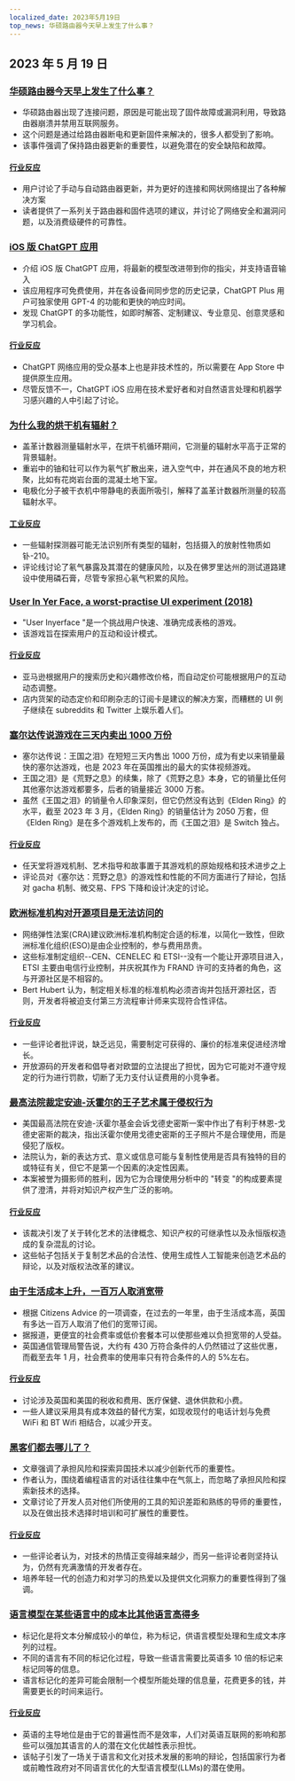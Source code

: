```yaml
---
localized_date: 2023年5月19日
top_news: 华硕路由器今天早上发生了什么事？
---
```




<CallToAction />

<Steps>

## 2023 年 5 月 19 日

### [华硕路由器今天早上发生了什么事？](https://www.downtowndougbrown.com/2023/05/what-happened-with-asus-routers-this-morning/)

- 华硕路由器出现了连接问题，原因是可能出现了固件故障或漏洞利用，导致路由器崩溃并禁用互联网服务。
- 这个问题是通过给路由器断电和更新固件来解决的，很多人都受到了影响。
- 该事件强调了保持路由器更新的重要性，以避免潜在的安全缺陷和故障。

#### [行业反应](http://news.ycombinator.com/item?id=35983866)

- 用户讨论了手动与自动路由器更新，并为更好的连接和网状网络提出了各种解决方案
- 读者提供了一系列关于路由器和固件选项的建议，并讨论了网络安全和漏洞问题，以及消费级硬件的可靠性。

### [iOS 版 ChatGPT 应用](https://openai.com/blog/introducing-the-chatgpt-app-for-ios)

- 介绍 iOS 版 ChatGPT 应用，将最新的模型改进带到你的指尖，并支持语音输入
- 该应用程序可免费使用，并在各设备间同步您的历史记录，ChatGPT Plus 用户可独家使用 GPT-4 的功能和更快的响应时间。
- 发现 ChatGPT 的多功能性，如即时解答、定制建议、专业意见、创意灵感和学习机会。

#### [行业反应](http://news.ycombinator.com/item?id=35990552)

- ChatGPT 网络应用的受众基本上也是非技术性的，所以需要在 App Store 中提供原生应用。
- 尽管反馈不一，ChatGPT iOS 应用在技术爱好者和对自然语言处理和机器学习感兴趣的人中引起了讨论。

### [为什么我的烘干机有辐射？](https://physics.stackexchange.com/questions/764460/why-is-my-dryer-radioactive)

- 盖革计数器测量辐射水平，在烘干机循环期间，它测量的辐射水平高于正常的背景辐射。
- 重岩中的铀和钍可以作为氡气扩散出来，进入空气中，并在通风不良的地方积聚，比如有花岗岩台面的混凝土地下室。
- 电极化分子被干衣机中带静电的表面所吸引，解释了盖革计数器所测量的较高辐射水平。

#### [工业反应](http://news.ycombinator.com/item?id=35990858)

- 一些辐射探测器可能无法识别所有类型的辐射，包括摄入的放射性物质如钋-210。
- 评论线讨论了氡气暴露及其潜在的健康风险，以及在佛罗里达州的测试道路建设中使用磷石膏，尽管专家担心氡气积累的风险。

### [User In Yer Face, a worst-practise UI experiment (2018)](https://userinyerface.com/)

- "User Inyerface "是一个挑战用户快速、准确完成表格的游戏。
- 该游戏旨在探索用户的互动和设计模式。

#### [行业反应](http://news.ycombinator.com/item?id=35985240)

- 亚马逊根据用户的搜索历史和兴趣修改价格，而自动定价可能根据用户的互动动态调整。
- 店内货架的动态定价和印刷杂志的订阅卡是建议的解决方案，而糟糕的 UI 例子继续在 subreddits 和 Twitter 上娱乐着人们。

### [塞尔达传说游戏在三天内卖出 1000 万份](https://finance.yahoo.com/news/legend-zelda-game-sells-10-172603983.html)

- 塞尔达传说：王国之泪》在短短三天内售出 1000 万份，成为有史以来销量最快的塞尔达游戏，也是 2023 年在英国推出的最大的实体视频游戏。
- 王国之泪》是《荒野之息》的续集，除了《荒野之息》本身，它的销量比任何其他塞尔达游戏都要多，后者的销量接近 3000 万套。
- 虽然《王国之泪》的销量令人印象深刻，但它仍然没有达到《Elden Ring》的水平，截至 2023 年 3 月，《Elden Ring》的销量估计为 2050 万套，但《Elden Ring》是在多个游戏机上发布的，而《王国之泪》是 Switch 独占。

#### [行业反应](http://news.ycombinator.com/item?id=35986956)

- 任天堂将游戏机制、艺术指导和故事置于其游戏机的原始规格和技术进步之上
- 评论员对《塞尔达：荒野之息》的游戏性和性能的不同方面进行了辩论，包括对 gacha 机制、微交易、FPS 下降和设计决定的讨论。

### [欧洲标准机构对开源项目是无法访问的](https://blog.opensource.org/another-issue-with-the-cyber-resilience-act-european-standards-bodies-are-inaccessible-to-open-source-projects/)

- 网络弹性法案(CRA)建议欧洲标准机构制定合适的标准，以简化一致性，但欧洲标准化组织(ESO)是由企业控制的，参与费用昂贵。
- 这些标准制定组织--CEN、CENELEC 和 ETSI--没有一个能让开源项目进入，ETSI 主要由电信行业控制，并庆祝其作为 FRAND 许可的支持者的角色，这与开源社区是不相容的。
- Bert Hubert 认为，制定相关标准的标准机构必须咨询并包括开源社区，否则，开发者将被迫支付第三方流程审计师来实现符合性评估。

#### [行业反应](http://news.ycombinator.com/item?id=35985590)

- 一些评论者批评说，缺乏远见，需要制定可获得的、廉价的标准来促进经济增长。
- 开放源码的开发者和倡导者对欧盟的立法提出了担忧，因为它可能对不遵守规定的行为进行罚款，切断了无力支付认证费用的小竞争者。

### [最高法院裁定安迪-沃霍尔的王子艺术属于侵权行为](https://petapixel.com/2023/05/18/supreme-court-rules-andy-warhols-prince-art-is-copyright-infringement/)

- 美国最高法院在安迪-沃霍尔基金会诉戈德史密斯一案中作出了有利于林恩-戈德史密斯的裁决，指出沃霍尔使用戈德史密斯的王子照片不是合理使用，而是侵犯了版权。
- 法院认为，新的表达方式、意义或信息可能与复制性使用是否具有独特的目的或特征有关，但它不是第一个因素的决定性因素。
- 本案被誉为摄影师的胜利，因为它为合理使用分析中的 "转变 "的构成要素提供了澄清，并将对知识产权产生广泛的影响。

#### [行业反应](http://news.ycombinator.com/item?id=35991725)

- 该裁决引发了关于转化艺术的法律概念、知识产权的可继承性以及永恒版权造成的复杂混乱的讨论。
- 这些帖子包括关于复制艺术品的合法性、使用生成性人工智能来创造艺术品的辩论，以及对版权法改革的建议。

### [由于生活成本上升，一百万人取消宽带](https://www.bbc.com/news/technology-65622403)

- 根据 Citizens Advice 的一项调查，在过去的一年里，由于生活成本高，英国有多达一百万人取消了他们的宽带订阅。
- 据报道，更便宜的社会费率或低价套餐本可以使那些难以负担宽带的人受益。
- 英国通信管理局警告说，大约有 430 万符合条件的人仍然错过了这些优惠，而截至去年 1 月，社会费率的使用率只有符合条件的人的 5%左右。

#### [行业反应](http://news.ycombinator.com/item?id=35984928)

- 讨论涉及英国和美国的税收和费用、医疗保健、退休供款和小费。
- 一些人建议采用具有成本效益的替代方案，如现收现付的电话计划与免费 WiFi 和 BT Wifi 相结合，以减少开支。

### [黑客们都去哪儿了？](https://morepablo.com/2023/05/where-have-all-the-hackers-gone.html)

- 文章强调了承担风险和探索异国技术以减少创新代币的重要性。
- 作者认为，围绕着编程语言的对话往往集中在气氛上，而忽略了承担风险和探索新技术的选择。
- 文章讨论了开发人员对他们所使用的工具的知识差距和熟练的导师的重要性，以及在做出技术选择时培训和可扩展性的重要性。

#### [行业反应](http://news.ycombinator.com/item?id=35986270)

- 一些评论者认为，对技术的热情正变得越来越少，而另一些评论者则坚持认为，仍然有充满激情的开发者存在。
- 培养年轻一代的创造力和对学习的热爱以及提供文化洞察力的重要性得到了强调。

### [语言模型在某些语言中的成本比其他语言高得多](https://blog.yenniejun.com/p/all-languages-are-not-created-tokenized)

- 标记化是将文本分解成较小的单位，称为标记，供语言模型处理和生成文本序列的过程。
- 不同的语言有不同的标记化过程，导致一些语言需要比英语多 10 倍的标记来标记同等的信息。
- 语言标记化的差异可能会限制一个模型所能处理的信息量，花费更多的钱，并需要更长的时间来运行。

#### [行业反应](http://news.ycombinator.com/item?id=35983707)

- 英语的主导地位是由于它的普遍性而不是效率，人们对英语互联网的影响和那些可以强加其语言的人的潜在文化优越性表示担忧。
- 该帖子引发了一场关于语言和文化对技术发展的影响的辩论，包括国家行为者或前瞻性政府对不同语言优化的大型语言模型(LLMs)的潜在使用。

</Steps>
